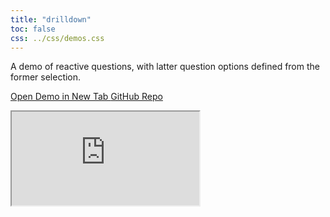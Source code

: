 ```yaml
---
title: "drilldown"
toc: false
css: ../css/demos.css
---
```


::: {.callout-note}

A demo of reactive questions, with latter question options defined from the former selection.

:::

<div class="button-container">
  <a href="https://surveydown3.shinyapps.io/drilldown/" class="demo-button" target="_blank">
    <i class="fas fa-external-link-alt"></i> Open Demo in New Tab
  </a>
  <a href="https://github.com/surveydown-dev/demos" class="demo-button" target="_blank">
    <i class="fab fa-github"></i> GitHub Repo
  </a>
</div>

<div class="demo-iframe-container">
<iframe src="https://surveydown3.shinyapps.io/drilldown/" class="demo-iframe"></iframe>
</div>